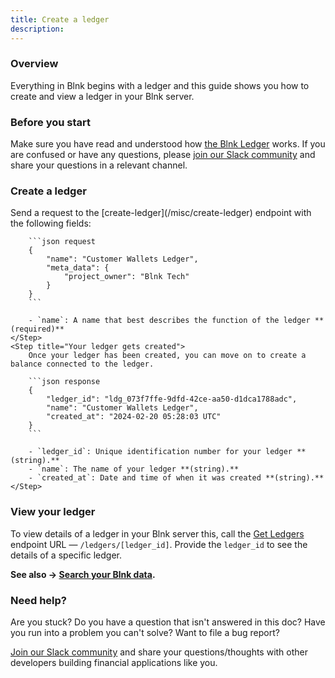 ```yaml
---
title: Create a ledger
description:
---
```

### Overview

Everything in Blnk begins with a ledger and this guide shows you how to create and view a ledger in your Blnk server. 

### Before you start

Make sure you have read and understood how [the Blnk Ledger](/ledger/overview) works. If you are confused or have any questions, please [join our Slack community](https://join.slack.com/t/newworkspace-1tr5864/shared_invite/zt-2d9oejhwl-6VJsXV7Vmy0mCX2vzBXnWA) and share your questions in a relevant channel.

### Create a ledger
<Steps>
	<Step title="Decide a name for the ledger">
		Send a request to the [create-ledger](/misc/create-ledger) endpoint with the following fields:
		
		```json request
		{
		    "name": "Customer Wallets Ledger",
		    "meta_data": {
		        "project_owner": "Blnk Tech"
		    }
		}
		```
		
		- `name`: A name that best describes the function of the ledger **(required)**
	</Step>
	<Step title="Your ledger gets created">
		Once your ledger has been created, you can move on to create a balance connected to the ledger. 
		
		```json response
		{
		    "ledger_id": "ldg_073f7ffe-9dfd-42ce-aa50-d1dca1788adc",
		    "name": "Customer Wallets Ledger",
		    "created_at": "2024-02-20 05:28:03 UTC"
		}
		```
		
		- `ledger_id`: Unique identification number for your ledger **(string).**
		- `name`: The name of your ledger **(string).**
		- `created_at`: Date and time of when it was created **(string).**
	</Step>
</Steps>

### View your ledger

To view details of a ledger in your Blnk server this, call the [Get Ledgers](/misc/get-ledger) endpoint URL — `/ledgers/[ledger_id]`. Provide the `ledger_id` to see the details of a specific ledger.

**See also → [Search your Blnk data](/ledger/tutorial/search-blnk-data).**

### Need help?

Are you stuck? Do you have a question that isn't answered in this doc? Have you run into a problem you can't solve? Want to file a bug report?

[Join our Slack community](https://join.slack.com/t/blnk-ledger/shared_invite/zt-2fwdivkvm-zHW4F8lwtVsbIaPg~dyx9w) and share your questions/thoughts with other developers building financial applications like you.
